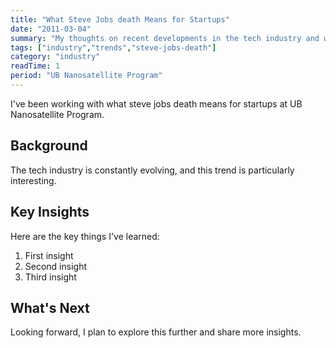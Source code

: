 ```yaml
---
title: "What Steve Jobs death Means for Startups"
date: "2011-03-04"
summary: "My thoughts on recent developments in the tech industry and what they mean for developers."
tags: ["industry","trends","steve-jobs-death"]
category: "industry"
readTime: 1
period: "UB Nanosatellite Program"
---
```


I've been working with what steve jobs death means for startups at UB Nanosatellite Program.

## Background

The tech industry is constantly evolving, and this trend is particularly interesting.

## Key Insights

Here are the key things I've learned:

1. First insight
2. Second insight
3. Third insight

## What's Next

Looking forward, I plan to explore this further and share more insights.

